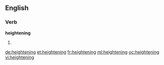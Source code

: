 ==English==

===Verb===
'''heightening'''

# {{present participle of|heighten}}

[[de:heightening]]
[[et:heightening]]
[[fr:heightening]]
[[ml:heightening]]
[[oc:heightening]]
[[vi:heightening]]